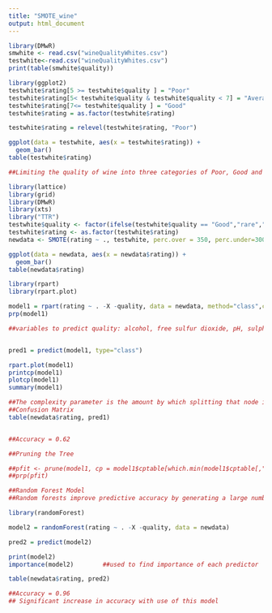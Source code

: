 ---
title: "SMOTE_wine"
output: html_document
---

```{r}
library(DMwR)
smwhite <- read.csv("wineQualityWhites.csv")
testwhite<-read.csv("wineQualityWhites.csv")
print(table(smwhite$quality))
```


```{r}
library(ggplot2)
testwhite$rating[5 >= testwhite$quality ] = "Poor"
testwhite$rating[5< testwhite$quality & testwhite$quality < 7] = "Average"
testwhite$rating[7<= testwhite$quality ] = "Good"
testwhite$rating = as.factor(testwhite$rating)

testwhite$rating = relevel(testwhite$rating, "Poor")

ggplot(data = testwhite, aes(x = testwhite$rating)) + 
  geom_bar()
table(testwhite$rating)

##Limiting the quality of wine into three categories of Poor, Good and Great to be able to differntiate patterns in each category.

```
```{r}
library(lattice)
library(grid)
library(DMwR)
library(xts)
library("TTR")
testwhite$quality <- factor(ifelse(testwhite$quality == "Good","rare","common"))
testwhite$rating <- as.factor(testwhite$rating)
newdata <- SMOTE(rating ~ ., testwhite, perc.over = 350, perc.under=300)

ggplot(data = newdata, aes(x = newdata$rating)) + 
  geom_bar()
table(newdata$rating)

```

```{r}
library(rpart)
library(rpart.plot)

model1 = rpart(rating ~ . -X -quality, data = newdata, method="class",cp=0.008)
prp(model1)

##variables to predict quality: alcohol, free sulfur dioxide, pH, sulphate and volatile acidity by adjusting the cp value.


pred1 = predict(model1, type="class")

rpart.plot(model1)
printcp(model1)
plotcp(model1)
summary(model1)

##The complexity parameter is the amount by which splitting that node improved the relative error.
##Confusion Matrix
table(newdata$rating, pred1)


##Accuracy = 0.62

##Pruning the Tree

##pfit <- prune(model1, cp = model1$cptable[which.min(model1$cptable[,"xerror"]),"CP"])
##prp(pfit)

```

```{r}
##Random Forest Model
##Random forests improve predictive accuracy by generating a large number of bootstrapped trees (based on random samples of variables), classifying a case using each tree in this new "forest", and deciding a final predicted outcome by combining the results across all of the trees (an average in regression, a majority vote in classification). Breiman and Cutler's random forest approach is implimented via the randomForest package.

library(randomForest)

model2 = randomForest(rating ~ . -X -quality, data = newdata)

pred2 = predict(model2)

print(model2) 
importance(model2)        ##used to find importance of each predictor 

table(newdata$rating, pred2)

##Accuracy = 0.96
## Significant increase in accuracy with use of this model
```